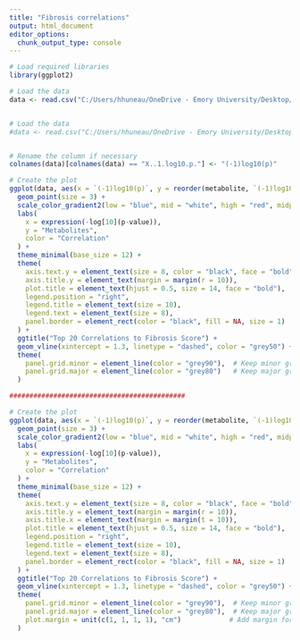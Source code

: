 ---
title: "Fibrosis correlations"
output: html_document
editor_options: 
  chunk_output_type: console
---
```{r}
# Load required libraries
library(ggplot2)

# Load the data
data <- read.csv("C:/Users/hhuneau/OneDrive - Emory University/Desktop/NRSG 736/top_20_metabolites_correlated_with_fibrosis_C18_NAMED for plot.csv")


# Load the data
#data <- read.csv("C:/Users/hhuneau/OneDrive - Emory University/Desktop/NRSG 736/top_20_metabolites_correlated_with_fibrosis_HILIC_NAMED for plot.csv")


# Rename the column if necessary
colnames(data)[colnames(data) == "X..1.log10.p."] <- "(-1)log10(p)"

# Create the plot
ggplot(data, aes(x = `(-1)log10(p)`, y = reorder(metabolite, `(-1)log10(p)`), color = correlation)) +
  geom_point(size = 3) +
  scale_color_gradient2(low = "blue", mid = "white", high = "red", midpoint = 0) +
  labs(
    x = expression(-log[10](p-value)),
    y = "Metabolites",
    color = "Correlation"
  ) +
  theme_minimal(base_size = 12) +
  theme(
    axis.text.y = element_text(size = 8, color = "black", face = "bold"),  # Make y-axis labels bold and black
    axis.title.y = element_text(margin = margin(r = 10)),
    plot.title = element_text(hjust = 0.5, size = 14, face = "bold"),
    legend.position = "right",
    legend.title = element_text(size = 10),
    legend.text = element_text(size = 8),
    panel.border = element_rect(color = "black", fill = NA, size = 1)  # Add border around inner plot
  ) +
  ggtitle("Top 20 Correlations to Fibrosis Score") +
  geom_vline(xintercept = 1.3, linetype = "dashed", color = "grey50") +
  theme(
    panel.grid.minor = element_line(color = "grey90"),  # Keep minor grid lines
    panel.grid.major = element_line(color = "grey80")   # Keep major grid lines
  )

############################################

# Create the plot
ggplot(data, aes(x = `(-1)log10(p)`, y = reorder(metabolite, `(-1)log10(p)`), color = correlation)) +
  geom_point(size = 3) +
  scale_color_gradient2(low = "blue", mid = "white", high = "red", midpoint = 0) +
  labs(
    x = expression(-log[10](p-value)),
    y = "Metabolites",
    color = "Correlation"
  ) +
  theme_minimal(base_size = 12) +
  theme(
    axis.text.y = element_text(size = 8, color = "black", face = "bold", hjust = 1),  # Align y-axis labels
    axis.title.y = element_text(margin = margin(r = 10)),
    axis.title.x = element_text(margin = margin(t = 10)),
    plot.title = element_text(hjust = 0.5, size = 14, face = "bold"),
    legend.position = "right",
    legend.title = element_text(size = 10),
    legend.text = element_text(size = 8),
    panel.border = element_rect(color = "black", fill = NA, size = 1)  # Add border around inner plot
  ) +
  ggtitle("Top 20 Correlations to Fibrosis Score") +
  geom_vline(xintercept = 1.3, linetype = "dashed", color = "grey50") +
  theme(
    panel.grid.minor = element_line(color = "grey90"),  # Keep minor grid lines
    panel.grid.major = element_line(color = "grey80"),  # Keep major grid lines
    plot.margin = unit(c(1, 1, 1, 1), "cm")            # Add margin for better alignment
  )


```
